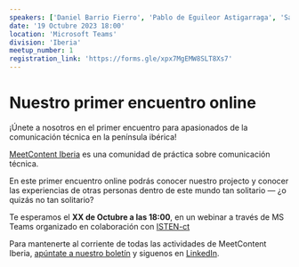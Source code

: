 ```yaml
---
speakers: ['Daniel Barrio Fierro', 'Pablo de Eguileor Astigarraga', 'Sara Sánchez Ortiz']
date: '19 Octubre 2023 18:00'
location: 'Microsoft Teams'
division: 'Iberia'
meetup_number: 1
registration_link: 'https://forms.gle/xpx7MgEMW8SLT8Xs7'
---
```


# Nuestro primer encuentro online

¡Únete a nosotros en el primer encuentro para apasionados de la comunicación técnica en la península ibérica! 

[MeetContent Iberia](https://meetcontent.github.io/blog/iberia-hola-mundo) es una comunidad de práctica sobre comunicación técnica.

En este primer encuentro online podrás conocer nuestro projecto y conocer las experiencias de otras personas dentro de este mundo tan solitario — ¿o quizás no tan solitario?

Te esperamos el **XX de Octubre a las 18:00**, en un webinar a través de MS Teams organizado en colaboración con [ISTEN-ct](https://isten-ct.com/)

Para mantenerte al corriente de todas las actividades de MeetContent Iberia, [apúntate a nuestro boletín](https://meetcontent.github.io/iberia#newsletter-title) y siguenos en [LinkedIn](https://www.linkedin.com/company/100016156/).
